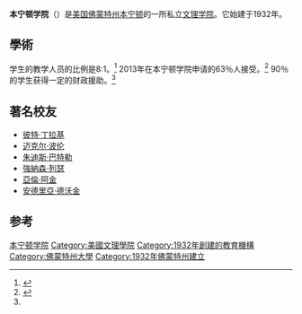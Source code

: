 {{expand|time=2015-01-14T02:39:25+00:00}}
{{refimprove|time=2015-01-14T02:39:25+00:00}}
{{Infobox university
|name        = 本宁顿学院
|外文名      = {{lang|en|Bennington College}}|image=Bennington College logo.jpg
|established = 1932年
|type        = 私立大学
|calendar    = 学期制
|president   = Mariko Silver
|地址        = [[美国|美国]][[佛蒙特州|佛蒙特州]][[本宁顿_(佛蒙特州)|本宁顿]]
|students = 755 <ref>{{cite web|title=Bennington By The Numbers|url=http://www.bennington.edu/About/ByNumbers|publisher=Bennington College|accessdate=9 January 2015|deadurl=yes|archiveurl=https://web.archive.org/web/20150109200614/http://www.bennington.edu/About/ByNumbers|archivedate=2015年1月9日}}</ref>
|faculty = 117人
|面积       = 1.800英亩
|free_label=
|free=
|website = {{URL|http://www.bennington.edu/}}
|}}

'''本宁顿学院'''（{{lang-en|Bennington College}}）是[[美国|美国]][[佛蒙特州|佛蒙特州]][[本宁顿_(佛蒙特州)|本宁顿]]的一所私立[[文理学院|文理学院]]。它始建于1932年。

==學術==
学生的教学人员的比例是8:1。<ref name="Bennington College">{{cite web|title=Bennington By The Numbers|url=http://www.bennington.edu/About/ByNumbers|publisher=Bennington College|accessdate=9 January 2015|deadurl=yes|archiveurl=https://web.archive.org/web/20150109200614/http://www.bennington.edu/About/ByNumbers|archivedate=2015年1月9日}}</ref> 2013年在本宁顿学院申请的63％人接受。<ref name="Bennington College The Princeton Review Profile">{{cite web|title=Bennington College|url=http://www.princetonreview.com/BenningtonCollege.aspx|publisher=The Princeton Review|accessdate=9 January 2014|archive-date=2015-01-09|archive-url=https://web.archive.org/web/20150109230127/http://www.princetonreview.com/BenningtonCollege.aspx|dead-url=no}}</ref> 90％的学生获得一定的财政援助。<ref name="Bennington College The Princeton Review Profile"/>

==著名校友==
*[[彼特·丁拉基|彼特·丁拉基]]
*[[迈克尔·波伦|迈克尔·波伦]]
*[[朱迪斯·巴特勒|朱迪斯·巴特勒]]
*[[強納森·列瑟|強納森·列瑟]]
*[[亞倫·阿金|亞倫·阿金]]
*[[安德里亞·德沃金|安德里亞·德沃金]]

==参考==
{{Reflist}}

[[Category:本宁顿学院|]]
[[Category:美國文理學院|Category:美國文理學院]]
[[Category:1932年創建的教育機構|Category:1932年創建的教育機構]]
[[Category:佛蒙特州大學|Category:佛蒙特州大學]]
[[Category:1932年佛蒙特州建立|Category:1932年佛蒙特州建立]]